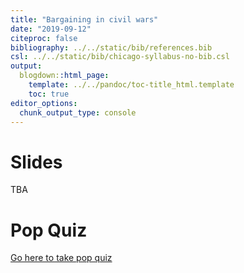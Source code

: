 ```yaml
---
title: "Bargaining in civil wars"
date: "2019-09-12"
citeproc: false
bibliography: ../../static/bib/references.bib
csl: ../../static/bib/chicago-syllabus-no-bib.csl
output:
  blogdown::html_page:
    template: ../../pandoc/toc-title_html.template
    toc: true
editor_options: 
  chunk_output_type: console
---
```


# Slides


TBA


# Pop Quiz


[Go here to take pop quiz](https://forms.gle/i9etu53VjtJ9ZMB68)